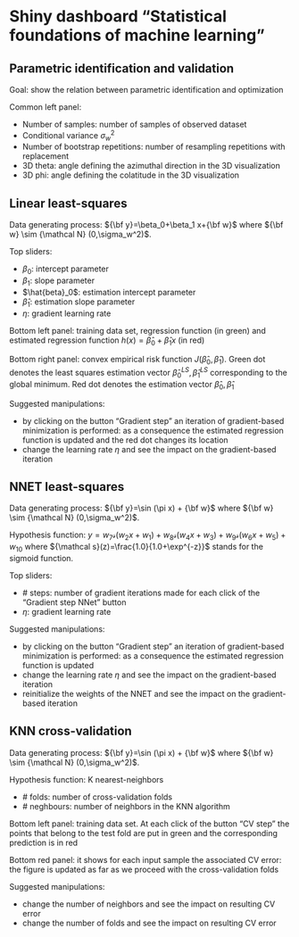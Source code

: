 
# Shiny dashboard "Statistical foundations of machine learning"


## Parametric identification and validation

Goal: show the relation between parametric identification and optimization

Common left panel: 

* Number of samples: number of samples of observed dataset
* Conditional variance $\sigma_w^2$ 
* Number of bootstrap repetitions: number of resampling repetitions with replacement
* 3D theta: angle defining the azimuthal direction in the 3D visualization
* 3D phi: angle defining the colatitude in the 3D visualization

## Linear least-squares

Data generating process:  ${\bf y}=\beta_0+\beta_1 x+{\bf w}$ where ${\bf w} \sim {\mathcal N} (0,\sigma_w^2)$.

Top sliders: 

* $\beta_0$: intercept parameter
* $\beta_1$: slope parameter
* $\hat{beta}_0$: estimation intercept parameter 
* $\hat{\beta}_1$: estimation slope parameter
* $\eta$: gradient learning rate



Bottom left panel: 
training data set, regression function (in green) and estimated regression function $h(x)=\hat{\beta}_0+\hat{\beta}_1 x$ (in red)


Bottom right panel: convex empirical risk function $J(\hat{\beta}_0,\hat{\beta}_1)$. Green dot denotes
the least squares estimation vector $\hat{\beta}^{LS}_0,\hat{\beta}^{LS}_1$ corresponding to the global minimum.
Red dot denotes the estimation vector $\hat{\beta}_0,\hat{\beta}_1$ 


Suggested manipulations:

* by clicking on the button "Gradient step" an iteration of gradient-based minimization is performed: as a consequence the
estimated regression function is updated and the red dot changes its location
* change the learning rate $\eta$ and see the impact on the gradient-based iteration


## NNET least-squares
Data generating process:  ${\bf y}=\sin (\pi x) + {\bf w}$ where ${\bf w} \sim {\mathcal N} (0,\sigma_w^2)$.

Hypothesis function: $y=w_7 {\mathcal s}(w_2 x+ w_1)+ w_8 {\mathcal s}(w_4 x+ w_3)+w_9 {\mathcal s}(w_6 x+ w_5) +w_{10}$ where ${\mathcal s}(z)=\frac{1.0}{1.0+\exp^{-z}}$ stands for the sigmoid function.

Top sliders: 

* \# steps: number of gradient iterations made for each click of the "Gradient step NNet" button
* $\eta$: gradient learning rate


Suggested manipulations:

* by clicking on the button "Gradient step" an iteration of gradient-based minimization is performed: as a consequence the
estimated regression function is updated 
* change the learning rate $\eta$ and see the impact on the gradient-based iteration
* reinitialize the weights of the NNET and see the impact on the gradient-based iteration


## KNN cross-validation

Data generating process:  ${\bf y}=\sin (\pi x) + {\bf w}$ where ${\bf w} \sim {\mathcal N} (0,\sigma_w^2)$.

Hypothesis function: K nearest-neighbors

* \# folds: number of cross-validation folds
* \# neghbours: number of neighbors in the KNN algorithm

Bottom left panel: 
training data set. At each click of the button "CV step" the points that belong to the test fold are put in green and the corresponding prediction is in red

Bottom red panel: it shows for each input sample the associated CV error: the figure is updated as far as we proceed with the cross-validation folds

Suggested manipulations:

* change the number of neighbors and see the impact on resulting CV error
* change the number of folds and see the impact on resulting CV error
